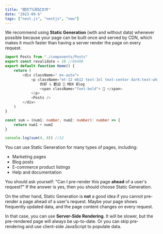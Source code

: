 ```yaml
---
title: "關於TS測試文件"
date: "2023-09-6"
tags: ["next.js", "nextjs", "new"]
---
```


We recommend using **Static Generation** (with and without data) whenever possible because your page can be built once and served by CDN, which makes it much faster than having a server render the page on every request.

```ts
import Posts from "./components/Posts"
export const revalidate = 10 //86400
export default function Home() {
    return (
        <div className=" mx-auto">
            <p className="mt-12 mb12 text-3xl text-center dark:text-white ">
                你好 & 歡迎 👀 MDX Blog
                <span className="font-bold"> 👏 </span>
            </p>
            <Posts />
        </div>
    )
}
```

```ts
const sum = (num1: number, num2: number): number => {
    return num1 + num2
}

console.log(sum(4, 8)) //12
```

You can use Static Generation for many types of pages, including:

-   Marketing pages
-   Blog posts
-   E-commerce product listings
-   Help and documentation

You should ask yourself: "Can I pre-render this page **ahead** of a user's request?" If the answer is yes, then you should choose Static Generation.

On the other hand, Static Generation is **not** a good idea if you cannot pre-render a page ahead of a user's request. Maybe your page shows frequently updated data, and the page content changes on every request.

In that case, you can use **Server-Side Rendering**. It will be slower, but the pre-rendered page will always be up-to-date. Or you can skip pre-rendering and use client-side JavaScript to populate data.
